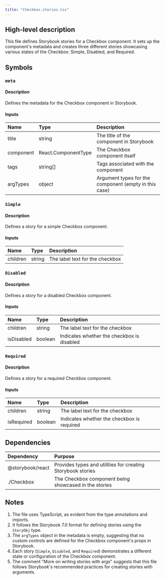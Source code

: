 ```yaml
---
title: "Checkbox.stories.tsx"
---
```


## High-level description
This file defines Storybook stories for a Checkbox component. It sets up the component's metadata and creates three different stories showcasing various states of the Checkbox: Simple, Disabled, and Required.

## Symbols

### `meta`
#### Description
Defines the metadata for the Checkbox component in Storybook.

#### Inputs
| Name | Type | Description |
|:-----|:-----|:------------|
| title | string | The title of the component in Storybook |
| component | React.ComponentType | The Checkbox component itself |
| tags | string[] | Tags associated with the component |
| argTypes | object | Argument types for the component (empty in this case) |

### `Simple`
#### Description
Defines a story for a simple Checkbox component.

#### Inputs
| Name | Type | Description |
|:-----|:-----|:------------|
| children | string | The label text for the checkbox |

### `Disabled`
#### Description
Defines a story for a disabled Checkbox component.

#### Inputs
| Name | Type | Description |
|:-----|:-----|:------------|
| children | string | The label text for the checkbox |
| isDisabled | boolean | Indicates whether the checkbox is disabled |

### `Required`
#### Description
Defines a story for a required Checkbox component.

#### Inputs
| Name | Type | Description |
|:-----|:-----|:------------|
| children | string | The label text for the checkbox |
| isRequired | boolean | Indicates whether the checkbox is required |

## Dependencies
| Dependency | Purpose |
|:-----------|:--------|
| @storybook/react | Provides types and utilities for creating Storybook stories |
| ./Checkbox | The Checkbox component being showcased in the stories |

## Notes
1. The file uses TypeScript, as evident from the type annotations and imports.
2. It follows the Storybook 7.0 format for defining stories using the `StoryObj` type.
3. The `argTypes` object in the metadata is empty, suggesting that no custom controls are defined for the Checkbox component's props in Storybook.
4. Each story (`Simple`, `Disabled`, and `Required`) demonstrates a different state or configuration of the Checkbox component.
5. The comment "More on writing stories with args" suggests that this file follows Storybook's recommended practices for creating stories with arguments.